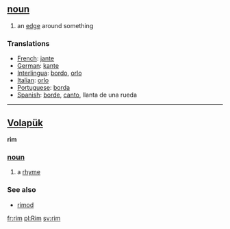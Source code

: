 == [[noun]] == 
# an [[edge]] around something
=== Translations === 
*[[French]]: [[jante]] 
*[[German]]: [[kante]] 
*[[Interlingua]]: [[bordo]], [[orlo]] 
*[[Italian]]: [[orlo]] 
*[[Portuguese]]: [[borda]] 
*[[Spanish]]: [[borde]], [[canto]], llanta de una rueda 

----

== [[Volapük]] ==
'''rim''' 
=== [[noun]] === 
# a [[rhyme]]

=== See also === 
* [[rimod]]

[[fr:rim]]
[[pl:Rim]]
[[sv:rim]]